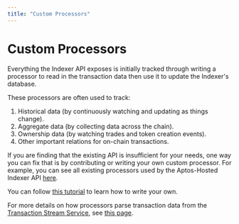 ```yaml
---
title: "Custom Processors"
---
```


# Custom Processors


<IndexerBetaNotice />

Everything the Indexer API exposes is initially tracked through writing a processor to read in the transaction data then use it to update the Indexer's database.

These processors are often used to track:
1. Historical data (by continuously watching and updating as things change).
2. Aggregate data (by collecting data across the chain).
3. Ownership data (by watching trades and token creation events).
4. Other important relations for on-chain transactions.

If you are finding that the existing API is insufficient for your needs, one way you can fix that is by contributing or writing your own custom processor. For example, you can see all existing processors used by the Aptos-Hosted Indexer API [here](https://github.com/aptos-labs/aptos-indexer-processors).

You can follow [this tutorial](./custom-processors/e2e-tutorial.mdx) to learn how to write your own.

For more details on how processors parse transaction data from the [Transaction Stream Service](./txn-stream.mdx), see [this page](./custom-processors/parsing-txns.mdx).
